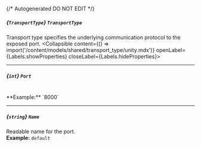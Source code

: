 {/* Autogenerated DO NOT EDIT  */}

##### *{`TransportType`}* `TransportType`
Transport type specifies the underlying communication protocol to the exposed port.
<Collapsible content={() => import('/content/models/shared/transport_type/unity.mdx')} openLabel={Labels.showProperties} closeLabel={Labels.hideProperties}>
</Collapsible>

---
##### *{`int`}* `Port`
<br/>
**Example:** `8000`

---
##### *{`string`}* `Name`
Readable name for the port.
<br/>
**Example:** `default`


